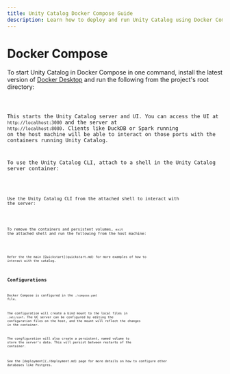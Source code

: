 ```yaml
---
title: Unity Catalog Docker Compose Guide
description: Learn how to deploy and run Unity Catalog using Docker Compose, including container configuration and orchestration.
---
```



# Docker Compose

To start Unity Catalog in Docker Compose in one command, install the latest
version of [Docker Desktop](https://www.docker.com/products/docker-desktop/) and
run the following from the project's root directory:

<Code code="docker compose up -d" lang="sh" />

This starts the Unity Catalog server and UI. You can access the UI at
`http://localhost:3000` and the server at `http://localhost:8080`. Clients like
DuckDB or Spark running on the host machine will be able to interact on those
ports with the containers running Unity Catalog.

To use the Unity Catalog CLI, attach to a shell in the Unity Catalog server
container:

<Code code="docker exec -it unitycatalog-server-1 /bin/bash" lang="sh" />

Use the Unity Catalog CLI from the attached shell to interact with the server:

<Code code="bin/uc table list --catalog unity --schema default" lang="sh" />

To remove the containers and persistent volumes, `exit` the attached shell and
run the following from the host machine:

<Code code="docker compose down --volumes --remove-orphans" lang="sh" />

<Aside type="note">
Refer the the main [Quickstart](quickstart.md) for more examples of how to
interact with the catalog.
</Aside>

## Configurations

Docker Compose is configured in the `./compose.yaml` file.

The configuration will create a bind mount to the local files in `./etc/conf`.
The UC server can be configured by editing the configuration files on the host,
and the mount will reflect the changes in the container.

The congfiguration will also create a persistent, named volume to store the
server's data. This will persist between restarts of the container.

<Aside type="note">
See the [deployment](./deployment.md) page for more details on how to configure other
databases like Postgres.
</Aside>
